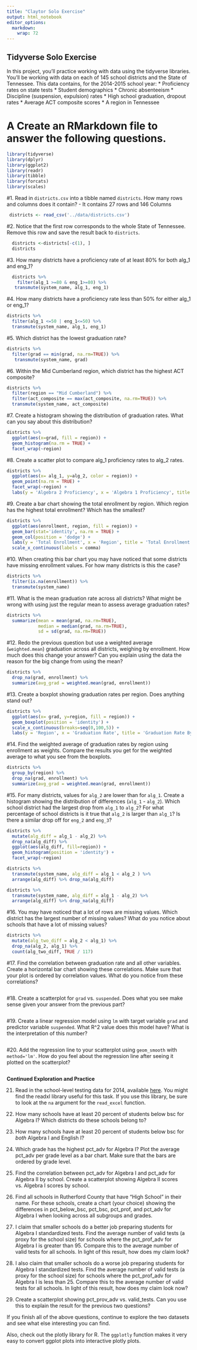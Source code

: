 ```yaml
---
title: "Claytor Solo Exercise"
output: html_notebook
editor_options: 
  markdown: 
    wrap: 72
---
```


## Tidyverse Solo Exercise

In this project, you'll practice working with data using the tidyverse
libraries. You'll be working with data on each of 145 school districts
and the State of Tennessee. This data contains, for the 2014-2015 school
year: \* Proficiency rates on state tests \* Student demographics \*
Chronic absenteeism \* Discipline (suspension, expulsion) rates \* High
school graduation, dropout rates \* Average ACT composite scores \* A
region in Tennessee

# A Create an RMarkdown file to answer the following questions.

```r
library(tidyverse)
library(dplyr)
library(ggplot2)
library(readr)
library(tibble)
library(forcats)
library(scales)
```

#1. Read in `districts.csv` into a tibble named `districts`. How many
rows and columns does it contain? - It contains 27 rows and 146 Columns

```r
 districts <- read_csv('../data/districts.csv')
```

#2. Notice that the first row corresponds to the whole State of
Tennessee. Remove this row and save the result back to `districts`.

```r
  districts <-districts[-c(1), ] 
  districts
```

#3. How many districts have a proficiency rate of at least 80% for both
alg_1 and eng_1?

```r
  districts %>% 
    filter(alg_1 >=80 & eng_1>=80) %>% 
   transmute(system_name, alg_1, eng_1)
```

#4. How many districts have a proficiency rate less than 50% for either
alg_1 or eng_1?

```r
districts %>% 
  filter(alg_1 <=50 | eng_1<=50) %>% 
  transmute(system_name, alg_1, eng_1)
```

#5. Which district has the lowest graduation rate?

```r
districts %>% 
  filter(grad == min(grad, na.rm=TRUE)) %>% 
   transmute(system_name, grad)
```

#6. Within the Mid Cumberland region, which district has the highest ACT
composite?

```r
districts %>% 
  filter(region == "Mid Cumberland") %>% 
  filter(act_composite == max(act_composite, na.rm=TRUE)) %>% 
  transmute(system_name, act_composite)
```

#7. Create a histogram showing the distribution of graduation rates.
What can you say about this distribution?

```r
districts %>% 
  ggplot(aes(x=grad, fill = region)) +
  geom_histogram(na.rm = TRUE) + 
  facet_wrap(~region)
```

#8. Create a scatter plot to compare alg_1 proficiency rates to alg_2
rates.

```r
districts %>% 
  ggplot(aes(x= alg_1, y=alg_2, color = region)) +
  geom_point(na.rm = TRUE) +
  facet_wrap(~region) + 
  labs(y = 'Algebra 2 Proficiency', x = 'Algebra 1 Proficiency', title = 'Algebra 1 vs. Algebra 2 Proficeincy')
```

#9. Create a bar chart showing the total enrollment by region. Which
region has the highest total enrollment? Which has the smallest?

```r
districts %>% 
  ggplot(aes(enrollment, region, fill = region)) +
  geom_bar(stat='identity', na.rm = TRUE) + 
  geom_col(position = 'dodge') +
  labs(y = 'Total Enrollment', x = 'Region', title = 'Total Enrollment By Region') + 
  scale_x_continuous(labels = comma)


```

#10. When creating this bar chart you may have noticed that some
districts have missing enrollment values. For how many districts is this
the case?

```r
districts %>% 
  filter(is.na(enrollment)) %>% 
  transmute(system_name)
```

#11. What is the mean graduation rate across all districts? What might
be wrong with using just the regular mean to assess average graduation
rates?

```r
districts %>% 
  summarize(mean = mean(grad, na.rm=TRUE),
            median = median(grad, na.rm=TRUE),
            sd = sd(grad, na.rm=TRUE)) 
```

#12. Redo the previous question but use a weighted average
(`weighted.mean`) graduation across all districts, weighing by
enrollment. How much does this change your answer? Can you explain using
the data the reason for the big change from using the mean?

```r
districts %>% 
  drop_na(grad, enrollment) %>% 
  summarize(avg_grad = weighted.mean(grad, enrollment))
```

#13. Create a boxplot showing graduation rates per region. Does anything
stand out?

```r
districts %>% 
  ggplot(aes(x= grad, y=region, fill = region)) +
  geom_boxplot(position = 'identity') +
  scale_x_continuous(breaks=seq(0,100,5)) +
  labs(y = 'Region', x = 'Graduation Rate', title = 'Graduation Rate By Region')
```

#14. Find the weighted average of graduation rates by region using
enrollment as weights. Compare the results you get for the weighted
average to what you see from the boxplots.

```r
districts %>% 
  group_by(region) %>% 
  drop_na(grad, enrollment) %>% 
  summarize(avg_grad = weighted.mean(grad, enrollment))
```

#15. For many districts, values for `alg_2` are lower than for `alg_1`.
Create a histogram showing the distribution of differences (`alg_1` -
`alg_2`). Which school district had the largest drop from `alg_1` to `alg_2`? For
what percentage of school districts is it true that `alg_2` is larger than
`alg_1`? Is there a similar drop off for `eng_2` and `eng_3`?

```r
districts %>%
  mutate(alg_diff = alg_1 - alg_2) %>%
  drop_na(alg_diff) %>%
  ggplot(aes(alg_diff, fill=region)) + 
  geom_histogram(position = 'identity') + 
  facet_wrap(~region) 
```
```r
districts %>% 
  transmute(system_name, alg_diff = alg_1 < alg_2 ) %>% 
  arrange(alg_diff) %>% drop_na(alg_diff)
```
```r
districts %>% 
  transmute(system_name, alg_diff = alg_1 - alg_2) %>% 
  arrange(alg_diff) %>% drop_na(alg_diff)
``` 
#16. You may have noticed that a lot of rows are missing values. Which
district has the largest number of missing values? What do you notice
about schools that have a lot of missing values?

```r
districts %>%
  mutate(alg_two_diff = alg_2 < alg_1) %>%
  drop_na(alg_2, alg_1) %>%
  count(alg_two_diff, TRUE / 117)
```

#17. Find the correlation between graduation rate and all other
variables. Create a horizontal bar chart showing these correlations.
Make sure that your plot is ordered by correlation values. What do you
notice from these correlations?

```r

```

#18. Create a scatterplot for `grad` vs. `suspended`. Does what you see
make sense given your answer from the previous part?

```r

```

#19. Create a linear regression model using `lm` with target variable
`grad` and predictor variable `suspended`. What R\^2 value does this
model have? What is the interpretation of this number?

```r

```

#20. Add the regression line to your scatterplot using `geom_smooth`
with `method='lm'`. How do you feel about the regression line after
seeing it plotted on the scatterplot?

```r

```

**Continued Exploration and Practice**

21. Read in the school-level testing data for 2014, available
    [here](https://www.tn.gov/content/dam/tn/education/data/data_2014_school_base.xlsx).
    You might find the readxl library useful for this task. If you use
    this library, be sure to look at the `na` argument for the
    `read_excel` function.

22. How many schools have at least 20 percent of students below bsc for
    Algebra I? Which districts do these schools belong to?

23. How many schools have at least 20 percent of students below bsc for
    *both* Algebra I and English I?

24. Which grade has the highest pct_adv for Algebra I? Plot the average
    pct_adv per grade level as a bar chart. Make sure that the bars are
    ordered by grade level.

25. Find the correlation between pct_adv for Algebra I and pct_adv for
    Algebra II by school. Create a scatterplot showing Algebra II scores
    vs. Algebra I scores by school.

26. Find all schools in Rutherford County that have "High School" in
    their name. For these schools, create a chart (your choice) showing
    the differences in pct_below_bsc, pct_bsc, pct_prof, and pct_adv for
    Algebra I when looking across all subgroups and grades.

27. I claim that smaller schools do a better job preparing students for
    Algebra I standardized tests. Find the average number of valid tests
    (a proxy for the school size) for schools where the pct_prof_adv for
    Algebra I is greater than 95. Compare this to the average number of
    valid tests for all schools. In light of this result, how does my
    claim look?

28. I also claim that smaller schools do a worse job preparing students
    for Algebra I standardized tests. Find the average number of valid
    tests (a proxy for the school size) for schools where the
    pct_prof_adv for Algebra I is less than 25. Compare this to the
    average number of valid tests for all schools. In light of this
    result, how does my claim look now?

29. Create a scatterplot showing pct_prov_adv vs. valid_tests. Can you
    use this to explain the result for the previous two questions?

If you finish all of the above questions, continue to explore the two
datasets and see what else interesting you can find.

Also, check out the plotly library for R. The `ggplotly` function makes
it very easy to convert ggplot plots into interactive plotly plots.
